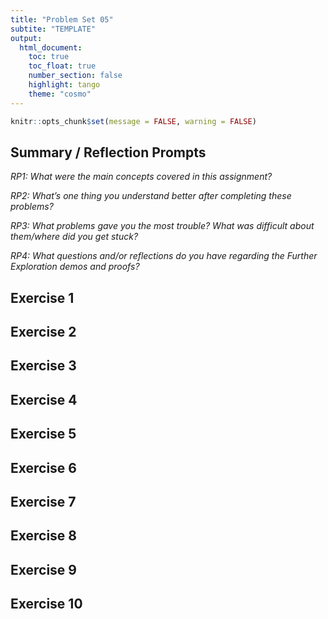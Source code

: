 ```yaml
---
title: "Problem Set 05"
subtite: "TEMPLATE"
output: 
  html_document:
    toc: true
    toc_float: true
    number_section: false
    highlight: tango
    theme: "cosmo"
---
```


```r
knitr::opts_chunk$set(message = FALSE, warning = FALSE)
```

## Summary / Reflection Prompts

*RP1: What were the main concepts covered in this assignment?*

*RP2: What's one thing you understand better after completing these problems?*

*RP3: What problems gave you the most trouble? What was difficult about them/where did you get stuck?*

*RP4: What questions and/or reflections do you have regarding the Further Exploration demos and proofs?*

## Exercise 1




## Exercise 2




## Exercise 3



## Exercise 4



## Exercise 5


## Exercise 6


## Exercise 7


## Exercise 8


## Exercise 9


## Exercise 10



